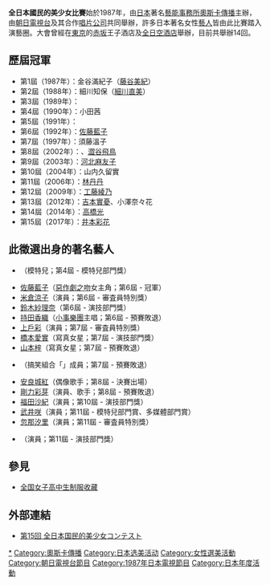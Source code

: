 {{japanese|japanese=全日本国民的美少女コンテスト|kana=ぜんにほんこくみんてきびしょうじょコンテスト|romaji=Zēnnihon kokumindēki Bishōjō Kōntesutō}}

'''全日本國民的美少女比賽'''始於1987年，由[[日本|日本]]著名[[藝能事務所|藝能事務所]][[奧斯卡傳播|奧斯卡傳播]]主辦，由[[朝日電視台|朝日電視台]]及其合作[[唱片公司|唱片公司]]共同舉辦，許多日本著名女性[[藝人|藝人]]皆由此比賽踏入演藝圈。大會曾經在[[東京|東京]]的[[赤坂|赤坂]]王子酒店及[[全日空酒店|全日空酒店]]舉辦，目前共舉辦14回。

== 歷屆冠軍 ==
*第1屆（1987年）：金谷滿紀子（[[藤谷美紀|藤谷美紀]]）
*第2屆（1988年）：細川知保（[[細川直美|細川直美]]）
*第3屆（1989年）：{{link-ja|小原光代|小原光代}}
*第4屆（1990年）：小田茜
*第5屆（1991年）：{{link-ja|今村雅美|今村雅美}}
*第6屆（1992年）：[[佐藤藍子|佐藤藍子]]
*第7屆（1997年）：須藤溫子
*第8屆（2002年）：{{link-ja|阪田瑞穗|阪田瑞穗}}、[[澀谷飛鳥|澀谷飛鳥]]
*第9屆（2003年）：[[河北麻友子|河北麻友子]]
*第10屆（2004年）：山内久留實
*第11屆（2006年）：[[林丹丹|林丹丹]]
*第12屆（2009年）：[[工藤綾乃|工藤綾乃]]
*第13屆（2012年）：[[吉本實憂|吉本實憂]]、小澤奈々花
*第14屆（2014年）：[[高橋光|高橋光]]
*第15屆（2017年）：[[井本彩花|井本彩花]]

== 此徵選出身的著名藝人 ==
*{{link-ja|石川亞沙美|石川亞沙美}}（模特兒；第4屆 - 模特兒部門獎）
*[[佐藤藍子|佐藤藍子]]（[[淘氣小親親|惡作劇之吻]]女主角；第6屆 - 冠軍）
*[[米倉涼子|米倉涼子]]（演員；第6屆 - 審査員特別獎）
*[[鈴木紗理奈|鈴木紗理奈]]（第6屆 - 演技部門獎）
*[[持田香織|持田香織]]（[[小事樂團|小事樂團]]主唱；第6屆 - 預賽敗退）
*[[上戶彩|上戶彩]]（演員；第7屆 - 審査員特別獎）
*[[橋本愛實|橋本愛實]]（寫真女星；第7屆 - 演技部門獎）
*[[山本梓|山本梓]]（寫真女星；第7屆 - 預賽敗退）
*{{link-ja|山崎靜代|山崎靜代}}（搞笑組合「{{link-ja|南海甜心隊|南海キャンディーズ}}」成員；第7屆 - 預賽敗退）
*[[安良城紅|安良城紅]]（偶像歌手；第8屆 - 決賽出場）
*[[剛力彩芽|剛力彩芽]]（演員、歌手；第8屆 - 預賽敗退）
*[[福田沙紀|福田沙紀]]（演員；第10屆 - 演技部門獎）
*[[武井咲|武井咲]]（演員；第11屆 - 模特兒部門賞、多媒體部門賞）
*[[忽那汐里|忽那汐里]]（演員；第11屆 - 審査員特別獎）
*{{link-ja|宮崎香蓮|宮崎香蓮}}（演員；第11屆 - 演技部門獎）

== 參見 ==
*[[全国女子高中生制服收藏|全国女子高中生制服收藏]]

== 外部連結 ==
*[https://beamie.jp/contest2017.html 第15回 全日本国民的美少女コンテスト] {{Wayback|url=https://beamie.jp/contest2017.html |date=20210514104402 }}

{{全日本國民美少女比賽}}

[[Category:全日本國民的美少女比賽|*]]
[[Category:奧斯卡傳播|Category:奧斯卡傳播]]
[[Category:日本选美活动|Category:日本选美活动]]
[[Category:女性選美活動|Category:女性選美活動]]
[[Category:朝日電視台節目|Category:朝日電視台節目]]
[[Category:1987年日本電視節目|Category:1987年日本電視節目]]
[[Category:日本年度活動|Category:日本年度活動]]
